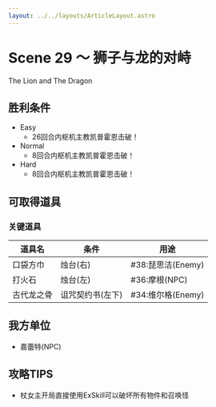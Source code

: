 ```yaml
---
layout: ../../layouts/ArticleLayout.astro
---
```

# Scene 29 ～ 狮子与龙的对峙  

The Lion and The Dragon

## 胜利条件 

- Easy
  - 26回合内枢机主教凯普霍恩击破！
- Normal
  - 8回合内枢机主教凯普霍恩击破！
- Hard
  - 8回合内枢机主教凯普霍恩击破！

## 可取得道具 

### 关键道具

|道具名|条件|用途|
|---|---|---|
|口袋方巾|烛台(右)|#38:琵思洁(Enemy)|
|打火石|烛台(左)|#36:摩根(NPC)|
|古代龙之骨|诅咒契约书(左下)|#34:维尔格(Enemy)|

## 我方单位 

- 嘉蕾特(NPC)

## 攻略TIPS 

- 杖女主开局直接使用ExSkill可以破坏所有物件和召唤怪

